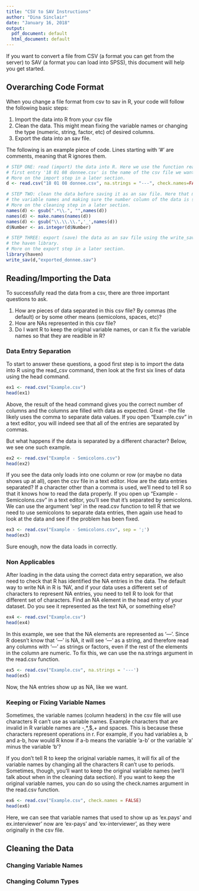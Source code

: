 ```yaml
---
title: "CSV to SAV Instructions"
author: "Dina Sinclair"
date: "January 16, 2018"
output:
  pdf_document: default
  html_document: default
---
```


If you want to convert a file from CSV (a format you can get from the server) to SAV (a format you can load into SPSS), this document will help you get started.

## Overarching Code Format
When you change a file format from csv to sav in R, your code will follow the following basic steps:

1. Import the data into R from your csv file
2. Clean the data. This might mean fixing the variable names or changing the type (numeric, string, factor, etc) of desired columns.
3. Export the data into an sav file.

The following is an example piece of code. Lines starting with '#' are comments, meaning that R ignores them.
```r
# STEP ONE: read (import) the data into R. Here we use the function read.csv, and the 
# first entry '18 01 08 donnee.csv' is the name of the csv file we want to use. 
# More on the import step in a later section.
d <- read.csv("18 01 08 donnee.csv", na.strings = "---", check.names=FALSE)

# STEP TWO: clean the data before saving it as an sav file. Here that means shortening 
# the variable names and making sure the number column of the data is saved as an integer. 
# More on the cleaning step in a later section.
names(d) <- gsub(".*\\.", "",names(d))
names(d) <- make.names(names(d))
names(d) <- gsub("\\.\\.\\.",'_',names(d))
d$Number <- as.integer(d$Number)

# STEP THREE: export (save) the data as an sav file using the write_sav function from 
# the haven library. 
# More on the export step in a later section.
library(haven)
write_sav(d,"exported_donnee.sav")
```

## Reading/Importing the Data
To successfully read the data from a csv, there are three important questions to ask.

1. How are pieces of data separated in this csv file? By commas (the default) or by some other means (semicolons, spaces, etc)?
2. How are NAs represented in this csv file?
3. Do I want R to keep the original variable names, or can it fix the variable names so that they are readible in R?

### Data Entry Separation
To start to answer these questions, a good first step is to import the data into R using the read_csv command, then look at the first six lines of data using the head command.
```r
ex1 <- read.csv("Example.csv")
head(ex1)
```
Above, the result of the head command gives you the correct number of columns and the columns are filled with data as expected. Great - the file likely uses the comma to separate data values. If you open "Example.csv " in a text editor, you will indeed see that all of the entries are separated by commas.

But what happens if the data is separated by a different character? Below, we see one such example.
```r
ex2 <- read.csv("Example - Semicolons.csv")
head(ex2)
```
If you see the data only loads into one column or row (or maybe no data shows up at all), open the csv file in a text editor. How are the data entries separated? If a character other than a comma is used, we'll need to tell R so that it knows how to read the data properly. If you open up "Example - Semicolons.csv" in a text editor, you'll see that it's separated by semicolons. We can use the argument 'sep' in the read.csv function to tell R that we need to use semicolons to separate data entries, then again use head to look at the data and see if the problem has been fixed.
```r
ex3 <- read.csv("Example - Semicolons.csv", sep = ';')
head(ex3)
```
Sure enough, now the data loads in correctly. 

### Non Applicables
After loading in the data using the correct data entry separation, we also need to check that R has identified the NA entries in the data. The default way to write NA in R is 'NA', and if your data uses a different set of characters to represent NA entries, you need to tell R to look for that different set of characters. Find an NA element in the head entry of your dataset. Do you see it represented as the text NA, or something else?

```r
ex4 <- read.csv("Example.csv")
head(ex4)
```
In this example, we see that the NA elements are represented as '---'. Since R doesn't know that '---' is NA, it will see '---' as a string, and therefore read any columns with '---' as strings or factors, even if the rest of the elements in the column are numeric. To fix this, we can use the na.strings argument in the read.csv function.
```r
ex5 <- read.csv("Example.csv", na.strings = '---')
head(ex5)
```
Now, the NA entries show up as NA, like we want.

### Keeping or Fixing Variable Names

Sometimes, the variable names (column headers) in the csv file will use characters R can't use as variable names. Example characters that are invalid in R variable names are -,*,$,+ and spaces. This is because these characters represent operations in r. For example, if you had variables a, b and a-b, how would R know if a-b means the variable 'a-b' or the variable 'a' minus the variable 'b'?

If you don't tell R to keep the original variable names, it will fix all of the variable names by changing all the characters R can't use to periods. Sometimes, though, you'll want to keep the original variable names (we'll talk about when in the cleaning data section). If you want to keep the original variable names, you can do so using the check.names argument in the read.csv function.
```r
ex6 <- read.csv("Example.csv", check.names = FALSE)
head(ex6)
```

Here, we can see that variable names that used to show up as 'ex.pays' and ex.interviewer' now are 'ex-pays' and 'ex-interviewer', as they were originally in the csv file.

## Cleaning the Data

### Changing Variable Names

### Changing Column Types
